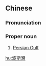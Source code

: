 {{also|波斯湾}}
==Chinese==
{{zh-forms|s=波斯湾|type=21}}

===Pronunciation===
{{zh-pron
|m=Bōsī wān
|cat=pn
}}

===Proper noun===
{{zh-proper noun}}

# [[Persian Gulf]]

[[hu:波斯灣]]